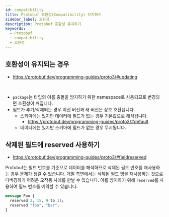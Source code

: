 ```yaml
---
id: compatibility
title: Protobuf 호환성(Compatibility) 유지하기
sidebar_label: 호환성
description: Protobuf 호환성 유지하기
keywords:
  - Protobuf
  - compatibility
  - 호환성
---
```


## 호환성이 유지되는 경우

- https://protobuf.dev/programming-guides/proto3/#updating

<br />

- `package`는 타입의 이름 충돌을 방지하기 위한 namespace로 사용되므로 변경되면 호환성이 깨집니다.
- 필드가 추가/삭제되는 경우 이전 버전과 새 버전은 상호 호환됩니다.
  - 스키마에는 있지만 데이터에 필드가 없는 경우 기본값으로 해석됩니다.
    - https://protobuf.dev/programming-guides/proto3/#default
  - 데이터에는 있지만 스키마에 필드가 없는 경우 무시됩니다.

## 삭제된 필드에 reserved 사용하기

- https://protobuf.dev/programming-guides/proto3/#fieldreserved

Protobuf는 필드 번호를 기준으로 데이터를 해석하므로 삭제된 필드 번호를 재사용하는 경우 문제가 생길 수 있습니다. 개발 측면에서는 삭제된 필드 명을 재사용하는 것으로 디버깅하기 어려운 오작동 사례를 만날 수 있습니다. 이를 방지하기 위해 `reserved`를 사용하여 필드 번호를 예약할 수 있습니다.

```protobuf
message Foo {
  reserved 2, 15, 9 to 11;
  reserved "foo", "bar";
}
```
